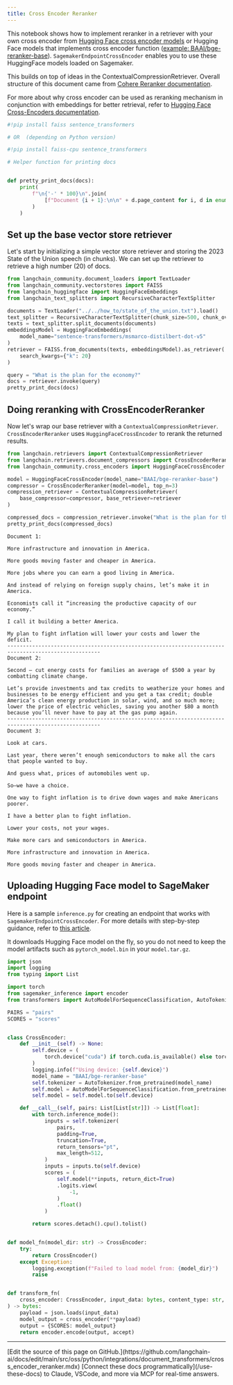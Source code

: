 ```yaml
---
title: Cross Encoder Reranker
---
```


This notebook shows how to implement reranker in a retriever with your own cross encoder from [Hugging Face cross encoder models](https://huggingface.co/cross-encoder) or Hugging Face models that implements cross encoder function ([example: BAAI/bge-reranker-base](https://huggingface.co/BAAI/bge-reranker-base)). `SagemakerEndpointCrossEncoder` enables you to use these HuggingFace models loaded on Sagemaker.

This builds on top of ideas in the ContextualCompressionRetriever. Overall structure of this document came from [Cohere Reranker documentation](/oss/python/integrations/retrievers/cohere-reranker).

For more about why cross encoder can be used as reranking mechanism in conjunction with embeddings for better retrieval, refer to [Hugging Face Cross-Encoders documentation](https://www.sbert.net/examples/applications/cross-encoder/README.html).

```python
#!pip install faiss sentence_transformers

# OR  (depending on Python version)

#!pip install faiss-cpu sentence_transformers
```

```python
# Helper function for printing docs


def pretty_print_docs(docs):
    print(
        f"\n{'-' * 100}\n".join(
            [f"Document {i + 1}:\n\n" + d.page_content for i, d in enumerate(docs)]
        )
    )
```

## Set up the base vector store retriever

Let's start by initializing a simple vector store retriever and storing the 2023 State of the Union speech (in chunks). We can set up the retriever to retrieve a high number (20) of docs.

```python
from langchain_community.document_loaders import TextLoader
from langchain_community.vectorstores import FAISS
from langchain_huggingface import HuggingFaceEmbeddings
from langchain_text_splitters import RecursiveCharacterTextSplitter

documents = TextLoader("../../how_to/state_of_the_union.txt").load()
text_splitter = RecursiveCharacterTextSplitter(chunk_size=500, chunk_overlap=100)
texts = text_splitter.split_documents(documents)
embeddingsModel = HuggingFaceEmbeddings(
    model_name="sentence-transformers/msmarco-distilbert-dot-v5"
)
retriever = FAISS.from_documents(texts, embeddingsModel).as_retriever(
    search_kwargs={"k": 20}
)

query = "What is the plan for the economy?"
docs = retriever.invoke(query)
pretty_print_docs(docs)
```

## Doing reranking with CrossEncoderReranker

Now let's wrap our base retriever with a `ContextualCompressionRetriever`. `CrossEncoderReranker` uses `HuggingFaceCrossEncoder` to rerank the returned results.

```python
from langchain.retrievers import ContextualCompressionRetriever
from langchain.retrievers.document_compressors import CrossEncoderReranker
from langchain_community.cross_encoders import HuggingFaceCrossEncoder

model = HuggingFaceCrossEncoder(model_name="BAAI/bge-reranker-base")
compressor = CrossEncoderReranker(model=model, top_n=3)
compression_retriever = ContextualCompressionRetriever(
    base_compressor=compressor, base_retriever=retriever
)

compressed_docs = compression_retriever.invoke("What is the plan for the economy?")
pretty_print_docs(compressed_docs)
```

```output
Document 1:

More infrastructure and innovation in America.

More goods moving faster and cheaper in America.

More jobs where you can earn a good living in America.

And instead of relying on foreign supply chains, let’s make it in America.

Economists call it “increasing the productive capacity of our economy.”

I call it building a better America.

My plan to fight inflation will lower your costs and lower the deficit.
----------------------------------------------------------------------------------------------------
Document 2:

Second – cut energy costs for families an average of $500 a year by combatting climate change.

Let’s provide investments and tax credits to weatherize your homes and businesses to be energy efficient and you get a tax credit; double America’s clean energy production in solar, wind, and so much more;  lower the price of electric vehicles, saving you another $80 a month because you’ll never have to pay at the gas pump again.
----------------------------------------------------------------------------------------------------
Document 3:

Look at cars.

Last year, there weren’t enough semiconductors to make all the cars that people wanted to buy.

And guess what, prices of automobiles went up.

So—we have a choice.

One way to fight inflation is to drive down wages and make Americans poorer.

I have a better plan to fight inflation.

Lower your costs, not your wages.

Make more cars and semiconductors in America.

More infrastructure and innovation in America.

More goods moving faster and cheaper in America.
```

## Uploading Hugging Face model to SageMaker endpoint

Here is a sample `inference.py` for creating an endpoint that works with `SagemakerEndpointCrossEncoder`. For more details with step-by-step guidance, refer to [this article](https://huggingface.co/blog/kchoe/deploy-any-huggingface-model-to-sagemaker).

It downloads Hugging Face model on the fly, so you do not need to keep the model artifacts such as `pytorch_model.bin` in your `model.tar.gz`.

```python
import json
import logging
from typing import List

import torch
from sagemaker_inference import encoder
from transformers import AutoModelForSequenceClassification, AutoTokenizer

PAIRS = "pairs"
SCORES = "scores"


class CrossEncoder:
    def __init__(self) -> None:
        self.device = (
            torch.device("cuda") if torch.cuda.is_available() else torch.device("cpu")
        )
        logging.info(f"Using device: {self.device}")
        model_name = "BAAI/bge-reranker-base"
        self.tokenizer = AutoTokenizer.from_pretrained(model_name)
        self.model = AutoModelForSequenceClassification.from_pretrained(model_name)
        self.model = self.model.to(self.device)

    def __call__(self, pairs: List[List[str]]) -> List[float]:
        with torch.inference_mode():
            inputs = self.tokenizer(
                pairs,
                padding=True,
                truncation=True,
                return_tensors="pt",
                max_length=512,
            )
            inputs = inputs.to(self.device)
            scores = (
                self.model(**inputs, return_dict=True)
                .logits.view(
                    -1,
                )
                .float()
            )

        return scores.detach().cpu().tolist()


def model_fn(model_dir: str) -> CrossEncoder:
    try:
        return CrossEncoder()
    except Exception:
        logging.exception(f"Failed to load model from: {model_dir}")
        raise


def transform_fn(
    cross_encoder: CrossEncoder, input_data: bytes, content_type: str, accept: str
) -> bytes:
    payload = json.loads(input_data)
    model_output = cross_encoder(**payload)
    output = {SCORES: model_output}
    return encoder.encode(output, accept)
```

---

<Callout icon="pen-to-square" iconType="regular">
    [Edit the source of this page on GitHub.](https://github.com/langchain-ai/docs/edit/main/src/oss/python/integrations/document_transformers/cross_encoder_reranker.mdx)
</Callout>
<Tip icon="terminal" iconType="regular">
    [Connect these docs programmatically](/use-these-docs) to Claude, VSCode, and more via MCP for    real-time answers.
</Tip>

